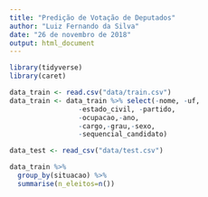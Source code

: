 ```yaml
---
title: "Predição de Votação de Deputados"
author: "Luiz Fernando da Silva"
date: "26 de novembro de 2018"
output: html_document
---
```



```r
library(tidyverse)
library(caret)
```

```r
data_train <- read.csv("data/train.csv")
data_train <- data_train %>% select(-nome, -uf,
                 -estado_civil, -partido,
                 -ocupacao,-ano,
                 -cargo,-grau,-sexo,
                 -sequencial_candidato)

data_test <- read_csv("data/test.csv")
```


```r
data_train %>% 
  group_by(situacao) %>%
  summarise(n_eleitos=n())
```

